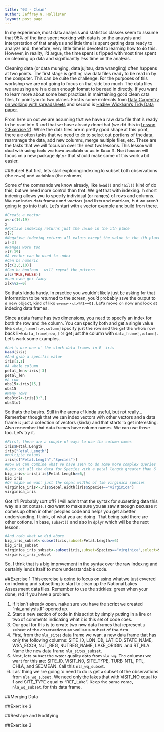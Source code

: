 ```yaml
---
title: "03 - Clean"
author: Jeffrey W. Hollister
layout: post_page
---
```


In my experience, most data analysis and statistics classes seem to assume that 95% of the time spent working with data is on the analysis and interpretation of that analysis and little time is spent getting data ready to analyze and, therefore, very little time is devoted to learning how to do this. However, in reality, I'd argue, the time spent is flipped with most time spent on cleaning up data and significantly less time on the analysis.    

Cleaning data (or data munging, data jujitsu, data wrangling) often happens at two points.  The first stage is getting raw data files ready to be read in by the computer.  This can be quite the challenge.  For the purposes of this workshop we are not going to focus on that side too much.  The data files we are using are in a clean enough format to be read in directly.  If you want to learn more about some best practices in maintaining good clean data files, I'd point you to two places.  First is some materials from [Data Carpentry on working with spreadsheets](https://github.com/datacarpentry/datacarpentry/blob/master/lessons/excel/ecology_spreadsheets.md) and second is [Hadley Wickham's Tidy Data paper](http://www.jstatsoft.org/v59/i10/paper).

From here on out we are assuming that we have a raw data file that is ready to be read into R and that we have already done that (we did this in [Lesson 2:Exercise 2](/gedr/2015/01/14/02-Get/#exercise-2)).  While the data files are in pretty good shape at this point, there are often tasks that we need to do to select out portions of the data, rearranage the data, add new columns, merge multiple files, etc.  These are the tasks that we will focus on over the next two lessons.  This lesson will deal with using tools we have available to us in Base R.  Next lesson will focus on a new package `dplyr` that should make some of this work a bit easier.  

##Subset
But first, lets start exploring indexing to subset both observations (the rows) and variables (the columns).

Some of the commands we know already, like `head()` and `tail()` kind of do this, but we need more control than that.  We get that with indexing.  In short indexing allows you to specify individual (or ranges) of rows and columns.  We can index data frames and vectors (and lists and matrices, but we aren't going to go into that).  Let's start with a vector example and build from there.

```r
#Create a vector
x<-c(10:19)
x
#Postive indexing returns just the value in the ith place
x[7]
#Negative indexing returns all values except the value in the ith place
x[-3]
#Ranges work too
x[8:10]
#A vector can be used to index
#Can be numeric
x[c(2,6,10)]
#Can be boolean - will repeat the pattern 
x[c(TRUE,FALSE)]
#Can even get fancy
x[x%%2==0]
```
 
So that's kinda handy.  In practice you wouldn't likely just be asking for that information to be returned to the screen, you'd probably save the output to a new object, kind of like `evens<-x[x%%2==0]`.  Let's move on now and look at indexing data frames.

Since a data frame has two dimensions, you need to specify an index for both the row and the column.  You can specify both and get a single value like `data_frame[row,column`],specify just the row and the get the whole row back like `data_frame[row,]` or get just the column with `data_frame[,column]`.  Let's work some examples.

```r
#Let's use one of the stock data frames in R, iris
head(iris)
#And grab a specific value
iris[1,1]
#A whole column
petal_len<-iris[,3]
petal_len
#A row
obs15<-iris[15,]
obs15
#Many rows
obs3to7<-iris[3:7,]
obs3to7
```

So that's the basics.  Still in the arena of kinda useful, but not really... Remember though that we can index vectors with other vectors and a data frame is just a collection of vectors (kinda) and that starts to get interesting.  Also remember that data frames have column names.  We can use those too.  Let's try it.

```r
#First, there are a couple of ways to use the column names
iris$Petal.Length
iris["Petal.Length"]
#Multiple colums
iris[c("Petal.Length","Species")]
#Now we can combine what we have seen to do some more complex queries
#Lets get all the data for Species with a petal length greater than 6
big_iris<-iris[iris$Petal.Length>=6,]
big_iris
#Or maybe we want just the sepal widths of the virginica species
virginica_iris<-iris$Sepal.Width[iris$Species=="virginica"]
virginica_iris
```

Got it?!  Probably sort of!?  I will admit that the syntax for subsetting data this way is a bit obtuse.  I did want to make sure you all saw it though becuase it comes up often in other peoples code and helps you get a better understanding, I think, of what you are doing.  That being said there are other options.  In base, `subset()` and also in `dplyr` which will be the next lesson.

```r
#And redo what we did above
big_iris_subset<-subset(iris,subset=Petal.Length>=6)
big_iris_subset
virginica_iris_subset<-subset(iris,subset=Species=="virginica",select=Sepal.Width)
virginica_iris_subset
```

So, I think that is a big improvement in the syntax over the raw indexing and certainly lends itself to more understandable code.

##Exercise 1
This exercise is going to focus on using what we just covered on indexing and subsetting to start to clean up the National Lakes Assessment data files.  Remember to use the stickies: green when your done, red if you have a problem.

1. If it isn't already open, make sure you have the script we created, "nla_analysis.R" opened up.
2. Start a new section of code in this script by simply putting in a line or two of comments indicating what it is this set of code does.
3. Our goal for this is to create two new data frames that represent a subset of the observations as well as a subset of the data. 
4. First, from the  `nla_sites` data frame we want a new data frame that has only the following columns: SITE_ID, LON_DD, LAT_DD, STATE_NAME, WSA_ECO9, NUT_REG, NUTREG_NAME, LAKE_ORIGIN, and RT_NLA.  Name the new data frame `nla_sites_subset`.
5. Next, lets subset the water quality data from `nla_wq`.  The columns we want for this are: SITE_ID, VISIT_NO, SITE_TYPE, TURB, NTL, PTL, CHLA, and SECMEAN. Call this `nla_wq_subset`.
6. Last thing we are going to need to do is get a subset of the observations from `nla_wq_subset`.  We need only the lakes that with VISIT_NO equal to 1 and SITE_TYPE equal to "REF_Lake".  Keep the same name, `nla_wq_subset`, for this data frame.

##Merging Data

##Exercise 2

##Reshape and Modifying

##Exercise 3
